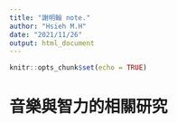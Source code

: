 ---
title: "謝明翰 note."
author: "Hsieh M.H"
date: "2021/11/26"
output: html_document
---

```{r setup, include=FALSE}
knitr::opts_chunk$set(echo = TRUE)
```

# 音樂與智力的相關研究
```

```